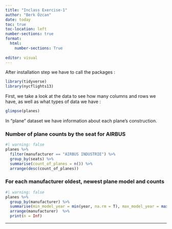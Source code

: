 ```yaml
---
title: "Inclass Exercise-1"
author: "Berk Özcan"
date: today
toc: true
toc-location: left
number-sections: true
format: 
  html:
    number-sections: True
  
editor: visual
---
```



After installation step we have to call the packages :

```r
library(tidyverse)
library(nycflights13)
```

First, we take a look at the data to see how many columns and rows we have, as well as what types of data we have :

```r
glimpse(planes)
```

In "plane" dataset we have information about each plane's construction. 

### Number of plane counts by the seat for AIRBUS

```r
#| warning: false
planes %>% 
  filter(manufacturer == "AIRBUS INDUSTRIE") %>% 
  group_by(seats) %>% 
  summarise(count_of_planes = n()) %>% 
  arrange(desc(count_of_planes))
```

### For each manufacturer oldest, newest plane model and counts

```r
#| warning: false
planes %>% 
  group_by(manufacturer) %>% 
  summarise(min_model_year = min(year, na.rm = T), max_model_year = max(year, na.rm = T),distinct_plane_counts =n_distinct(tailnum)) %>% 
  arrange(manufacturer)  %>%
  print(n = Inf) 

```


---
